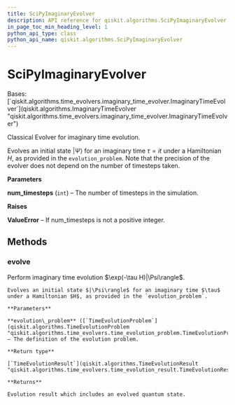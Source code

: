 ```yaml
---
title: SciPyImaginaryEvolver
description: API reference for qiskit.algorithms.SciPyImaginaryEvolver
in_page_toc_min_heading_level: 1
python_api_type: class
python_api_name: qiskit.algorithms.SciPyImaginaryEvolver
---
```


# SciPyImaginaryEvolver

<Class id="qiskit.algorithms.SciPyImaginaryEvolver" isDedicatedPage={true} github="https://github.com/qiskit/qiskit/tree/stable/0.23/qiskit/algorithms/time_evolvers/classical_methods/scipy_imaginary_evolver.py" signature="SciPyImaginaryEvolver(num_timesteps)" modifiers="class">
  Bases: [`qiskit.algorithms.time_evolvers.imaginary_time_evolver.ImaginaryTimeEvolver`](qiskit.algorithms.ImaginaryTimeEvolver "qiskit.algorithms.time_evolvers.imaginary_time_evolver.ImaginaryTimeEvolver")

  Classical Evolver for imaginary time evolution.

  Evolves an initial state $|\Psi\rangle$ for an imaginary time $\tau = it$ under a Hamiltonian $H$, as provided in the `evolution_problem`. Note that the precision of the evolver does not depend on the number of timesteps taken.

  **Parameters**

  **num\_timesteps** (`int`) – The number of timesteps in the simulation.

  **Raises**

  **ValueError** – If num\_timesteps is not a positive integer.

  ## Methods

  <span id="qiskit-algorithms-scipyimaginaryevolver-evolve" />

  ### evolve

  <Function id="qiskit.algorithms.SciPyImaginaryEvolver.evolve" signature="SciPyImaginaryEvolver.evolve(evolution_problem)">
    Perform imaginary time evolution $\exp(-\tau H)|\Psi\rangle$.

    Evolves an initial state $|\Psi\rangle$ for an imaginary time $\tau$ under a Hamiltonian $H$, as provided in the `evolution_problem`.

    **Parameters**

    **evolution\_problem** ([`TimeEvolutionProblem`](qiskit.algorithms.TimeEvolutionProblem "qiskit.algorithms.time_evolvers.time_evolution_problem.TimeEvolutionProblem")) – The definition of the evolution problem.

    **Return type**

    [`TimeEvolutionResult`](qiskit.algorithms.TimeEvolutionResult "qiskit.algorithms.time_evolvers.time_evolution_result.TimeEvolutionResult")

    **Returns**

    Evolution result which includes an evolved quantum state.
  </Function>
</Class>

